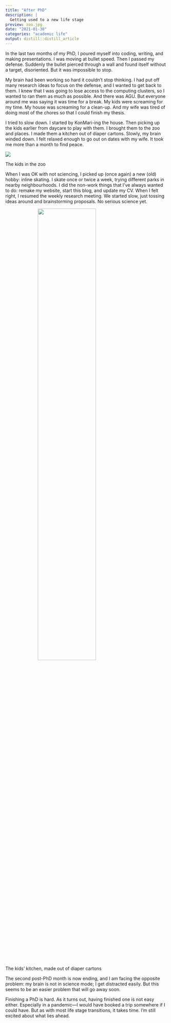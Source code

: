 ```yaml
---
title: "After PhD"
description: | 
  Getting used to a new life stage
preview: zoo.jpg
date: "2021-01-30"
categories: "academic life"
output: distill::distill_article
---
```


In the last two months of my PhD, I poured myself into coding, writing, and making presentations. I was moving at bullet speed. Then I passed my defense. Suddenly the bullet pierced through a wall and found itself without a target, disoriented. But it was impossible to stop.

My brain had been working so hard it couldn't stop thinking. I had put off many research ideas to focus on the defense, and I wanted to get back to them. I knew that I was going to lose access to the computing clusters, so I wanted to ran them as much as possible. And there was AGU. But everyone around me was saying it was time for a break. My kids were screaming for my time. My house was screaming for a clean-up. And my wife was tired of doing most of the chores so that I could finish my thesis.

I tried to slow down. I started by KonMari-ing the house. Then picking up the kids earlier from daycare to play with them. I brought them to the zoo and places. I made them a kitchen out of diaper cartons. Slowly, my brain winded down. I felt relaxed enough to go out on dates with my wife. It took me more than a month to find peace.

![](zoo.jpg)

<p style="text-align: center; font-style: italic;">

The kids in the zoo

</p>

When I was OK with not sciencing, I picked up (once again) a new (old) hobby: inline skating. I skate once or twice a week, trying different parks in nearby neighbourhoods. I did the non-work things that I've always wanted to do: remake my website, start this blog, and update my CV. When I felt right, I resumed the weekly research meeting. We started slow, just tossing ideas around and brainstorming proposals. No serious science yet.

![](carton-kitchen.jpg){style="display: block; margin-left: auto; margin-right: auto; width: 60%;"}

<p style="text-align: center; font-style: italic;">

The kids' kitchen, made out of diaper cartons

</p>

The second post-PhD month is now ending, and I am facing the opposite problem: my brain is not in science mode; I get distracted easily. But this seems to be an easier problem that will go away soon.

Finishing a PhD is hard. As it turns out, having finished one is not easy either. Especially in a pandemic---I would have booked a trip somewhere if I could have. But as with most life stage transitions, it takes time. I'm still excited about what lies ahead.
